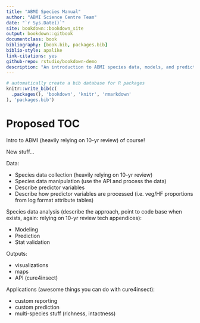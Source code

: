 ```yaml
--- 
title: "ABMI Species Manual"
author: "ABMI Science Centre Team"
date: "`r Sys.Date()`"
site: bookdown::bookdown_site
output: bookdown::gitbook
documentclass: book
bibliography: [book.bib, packages.bib]
biblio-style: apalike
link-citations: yes
github-repo: rstudio/bookdown-demo
description: "An introduction to ABMI species data, models, and prediction."
---
```


```r
# automatically create a bib database for R packages
knitr::write_bib(c(
  .packages(), 'bookdown', 'knitr', 'rmarkdown'
), 'packages.bib')
```

# Proposed TOC

Intro to ABMI (heavily relying on 10-yr review) of course!

New stuff...

Data:

- Species data collection (heavily relying on 10-yr review)
- Species data manipulation (use the API and process the data)
- Describe predictor variables
- Describe how predictor variables are processed (i.e. veg/HF proportions from log format attribute tables)

Species data analysis (describe the approach, point to code base when exists, again: relying on 10-yr review tech appendices):

- Modeling
- Prediction
- Stat validation

Outputs:

- visualizations
- maps
- API (cure4insect)

Applications (awesome things you can do with cure4insect):

- custom reporting
- custom prediction
- multi-species stuff (richness,  intactness)

